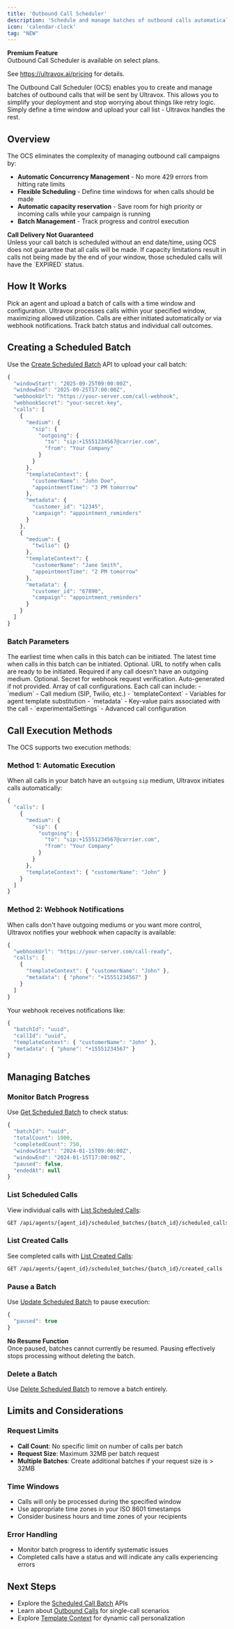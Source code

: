 ```yaml
---
title: 'Outbound Call Scheduler'
description: 'Schedule and manage batches of outbound calls automatically with concurrency control and retry handling.'
icon: 'calendar-clock'
tag: "NEW"
---
```


<Callout icon="star" color="#FFC107" iconType="regular">
  <b>Premium Feature</b>
  <br />
  Outbound Call Scheduler is available on select plans.
  
  See https://ultravox.ai/pricing for details.
</Callout>

The Outbound Call Scheduler (OCS) enables you to create and manage batches of outbound calls that will be sent by Ultravox. This allows you to simplify your deployment and stop worrying about things like retry logic. Simply define a time window and upload your call list - Ultravox handles the rest.

## Overview

The OCS eliminates the complexity of managing outbound call campaigns by:

- **Automatic Concurrency Management** - No more 429 errors from hitting rate limits
- **Flexible Scheduling** - Define time windows for when calls should be made
- **Automatic capacity reservation** - Save room for high priority or incoming calls while your campaign is running
- **Batch Management** - Track progress and control execution

<Danger>
  <b>Call Delivery Not Guaranteed</b>
  <br />
  Unless your call batch is scheduled without an end date/time, using OCS does not guarantee that all calls will be made. If capacity limitations result in calls not being made by the end of your window, those scheduled calls will have the `EXPIRED` status.
</Danger>

## How It Works

<Steps>
  <Step title="Create a Scheduled Batch">
    Pick an agent and upload a batch of calls with a time window and configuration.
  </Step>
  <Step title="Automatic Processing">
    Ultravox processes calls within your specified window, maximizing allowed utilization.
  </Step>
  <Step title="Call Execution">
    Calls are either initiated automatically or via webhook notifications.
  </Step>
  <Step title="Monitor Progress">
    Track batch status and individual call outcomes.
  </Step>
</Steps>

## Creating a Scheduled Batch

Use the [Create Scheduled Batch](/api-reference/agents/agents-scheduled-batches-post) API to upload your call batch:

```js Example: Creating a Scheduled Batch
{
  "windowStart": "2025-09-25T09:00:00Z",
  "windowEnd": "2025-09-25T17:00:00Z",
  "webhookUrl": "https://your-server.com/call-webhook",
  "webhookSecret": "your-secret-key",
  "calls": [
    {
      "medium": {
        "sip": {
          "outgoing": {
            "to": "sip:+15551234567@carrier.com",
            "from": "Your Company"
          }
        }
      },
      "templateContext": {
        "customerName": "John Doe",
        "appointmentTime": "3 PM tomorrow"
      },
      "metadata": {
        "customer_id": "12345",
        "campaign": "appointment_reminders"
      }
    },
    {
      "medium": {
        "twilio": {}
      },
      "templateContext": {
        "customerName": "Jane Smith", 
        "appointmentTime": "2 PM tomorrow"
      },
      "metadata": {
        "customer_id": "67890",
        "campaign": "appointment_reminders"
      }
    }
  ]
}
```

### Batch Parameters

<ParamField body="windowStart" type="string" format="date-time">
  The earliest time when calls in this batch can be initiated.
</ParamField>

<ParamField body="windowEnd" type="string" format="date-time">
  The latest time when calls in this batch can be initiated.
</ParamField>

<ParamField body="webhookUrl" type="string" format="uri">
  Optional. URL to notify when calls are ready to be initiated. Required if any call doesn't have an outgoing medium.
</ParamField>

<ParamField body="webhookSecret" type="string">
  Optional. Secret for webhook request verification. Auto-generated if not provided.
</ParamField>

<ParamField body="calls" type="array" required>
  Array of call configurations. Each call can include:
  - `medium` - Call medium (SIP, Twilio, etc.)
  - `templateContext` - Variables for agent template substitution
  - `metadata` - Key-value pairs associated with the call
  - `experimentalSettings` - Advanced call configuration
</ParamField>

## Call Execution Methods

The OCS supports two execution methods:

### Method 1: Automatic Execution
When all calls in your batch have an `outgoing` `sip` medium, Ultravox initiates calls automatically:

```js Automatic Execution Example
{
  "calls": [
    {
      "medium": {
        "sip": {
          "outgoing": {
            "to": "sip:+15551234567@carrier.com",
            "from": "Your Company"
          }
        }
      },
      "templateContext": { "customerName": "John" }
    }
  ]
}
```

### Method 2: Webhook Notifications
When calls don't have outgoing mediums or you want more control, Ultravox notifies your webhook when capacity is available:

```js Webhook Method Example
{
  "webhookUrl": "https://your-server.com/call-ready",
  "calls": [
    {
      "templateContext": { "customerName": "John" },
      "metadata": { "phone": "+15551234567" }
    }
  ]
}
```

Your webhook receives notifications like:
```js Webhook Payload
{
  "batchId": "uuid",
  "callId": "uuid", 
  "templateContext": { "customerName": "John" },
  "metadata": { "phone": "+15551234567" }
}
```

## Managing Batches

### Monitor Batch Progress
Use [Get Scheduled Batch](/api-reference/agents/agents-scheduled-batches-get) to check status:

```js Response Example
{
  "batchId": "uuid",
  "totalCount": 1000,
  "completedCount": 750,
  "windowStart": "2024-01-15T09:00:00Z",
  "windowEnd": "2024-01-15T17:00:00Z",
  "paused": false,
  "endedAt": null
}
```

### List Scheduled Calls
View individual calls with [List Scheduled Calls](/api-reference/agents/agents-scheduled-batches-scheduled-calls-list):

```bash
GET /api/agents/{agent_id}/scheduled_batches/{batch_id}/scheduled_calls?status=SUCCESS
```

### List Created Calls  
See completed calls with [List Created Calls](/api-reference/agents/agents-scheduled-batches-created-calls-list):

```bash
GET /api/agents/{agent_id}/scheduled_batches/{batch_id}/created_calls
```

### Pause a Batch
Use [Update Scheduled Batch](/api-reference/agents/agents-scheduled-batches-patch) to pause execution:

```js Pause Batch
{
  "paused": true
}
```

<Warning>
  <b>No Resume Function</b>
  <br />
  Once paused, batches cannot currently be resumed. Pausing effectively stops processing without deleting the batch.
</Warning>

### Delete a Batch
Use [Delete Scheduled Batch](/api-reference/agents/agents-scheduled-batches-delete) to remove a batch entirely.

## Limits and Considerations

### Request Limits
- **Call Count**: No specific limit on number of calls per batch
- **Request Size**: Maximum 32MB per batch request
- **Multiple Batches**: Create additional batches if your request size is > 32MB

### Time Windows
- Calls will only be processed during the specified window
- Use appropriate time zones in your ISO 8601 timestamps
- Consider business hours and time zones of your recipients

### Error Handling
- Monitor batch progress to identify systematic issues
- Completed calls have a status and will indicate any calls experiencing errors

## Next Steps
- Explore the [Scheduled Call Batch](/api-reference/agents/agents-scheduled-batches-list) APIs
- Learn about [Outbound Calls](/telephony/outbound-calls) for single-call scenarios
- Explore [Template Context](/agents/making-calls#template-context-and-variables) for dynamic call personalization  